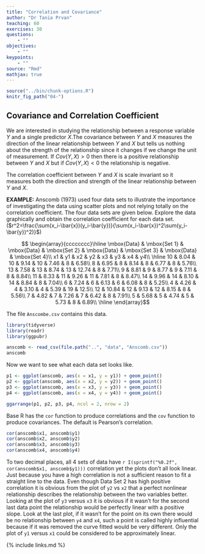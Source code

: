 ```yaml
---
title: "Correlation and Covariance"
author: "Dr Tania Prvan"
teaching: 60
exercises: 30
questions:
    - ""
objectives:
    - ""
keypoints:
    - ""
source: "Rmd"
mathjax: true
---
```



```r
source("../bin/chunk-options.R")
knitr_fig_path("04-")
```


## Covariance and Correlation Coefficient

We are interested in studying the relationship between a response variable $Y$ and a single
predictor $X$.The covariance between $Y$ and $X$ measures the direction of the linear
relationship between $Y$ and $X$ but tells us nothing about the strength of the relationship
since it changes if we change the unit of measurement. If $Cov(Y,X)>0$ then there is a positive
relationship between $Y$ and $X$ but if $Cov(Y,X)<0$ the relationship is negative.

The correlation coefficient between $Y$ and $X$ is scale invariant so it measures both the
direction and strength of the linear relationship between $Y$ and $X$.

**EXAMPLE:** Anscomb (1973) used four data sets to illustrate the importance of investigating
the data using scatter plots and not relying totally on the correlation coefficient. The four
data sets are given below. Explore the data graphically and obtain the correlation coefficient
for each data set.
($r^2=\frac{\sum(x_i-\bar{x})(y_i-\bar{y})}{\sum(x_i-\bar{x})^2\sum(y_i-\bar{y})^2)}$)

$$ \begin{array}{cccccccc}\hline
\mbox{Data} & \mbox{Set 1} & \mbox{Data} & \mbox{Set 2} & \mbox{Data} & \mbox{Set 3} & \mbox{Data} & \mbox{Set 4}\\
x1 & y1 & x2 & y2 & x3 & y3 & x4 & y4\\ \hline
10 &	8.04 &	10	& 9.14 &	10 &	7.46 &	8	& 6.58\\
8	& 6.95 &	8	& 8.14 & 8 &	6.77 &	8 &	5.76\\
13 &	7.58 &	13 &	8.74 &	13 &	12.74 &	8	& 7.71\\
9 &	8.81 &	9 &	8.77 &	9 &	7.11 &	8 &	8.84\\
11 &	8.33 &	11 &	9.26 &	11 &	7.81 &	8 &	8.47\\
14 &	9.96 &	14 &	8.10 &	14 &	8.84 &	8 &	7.04\\
6 &	7.24 &	6 &	6.13 &	6 &	6.08 &	8 &	5.25\\
4 &	4.26 &	4 &	3.10 &	4 &	5.39 &	19 &	12.5\\
12 &	10.84 &	12 &	9.13 &	12 &	8.15 &	8 &	5.56\\
7 &	4.82 &	7 &	7.26 &	7 &	6.42 &	8 &	7.91\\
5 &	5.68 &	5 &	4.74 &	5 &	5.73 &	8 &	6.89\\ \hline
\end{array}$$

The file `Anscombe.csv` contains this data.

```r
library(tidyverse)
library(readr)
library(ggpubr)

anscomb <- read_csv(file.path("..", "data", "Anscomb.csv"))
anscomb
```

Now we want to see what each data set looks like.

```r
p1 <- ggplot(anscomb, aes(x = x1, y = y1)) + geom_point()
p2 <- ggplot(anscomb, aes(x = x2, y = y2)) + geom_point()
p3 <- ggplot(anscomb, aes(x = x3, y = y3)) + geom_point()
p4 <- ggplot(anscomb, aes(x = x4, y = y4)) + geom_point()

ggarrange(p1, p2, p3, p4, ncol = 2, nrow = 2)
```

Base R has the `cor` function to produce correlations and the `cov` function to produce
covariances. The default is Pearson's correlation.

```r
cor(anscomb$x1, anscomb$y1)
cor(anscomb$x2, anscomb$y2)
cor(anscomb$x3, anscomb$y3)
cor(anscomb$x4, anscomb$y4)
```

To two decimal places, all 4 sets of data have
`r I(sprintf("%0.2f", cor(anscomb$x1, anscomb$y1)))`
correlation yet the plots don't all look linear. Just because you have a high correlation is not
a sufficient reason to fit a straight line to the data. Even though Data Set 2 has high positive
correlation it is obvious from the plot of `y2` vs `x2` that a perfect nonlinear relationship
describes the relationship between the two variables better. Looking at the plot of `y3` versus
`x3` it is obvious if it wasn't for the second last data point the relationship would be
perfectly linear with a positive slope. Look at the last plot, if it wasn't for the point on its
own there would be no relationship between `y4` and `x4`, such a point is called highly
influential because if it was removed the curve fitted would be very different. Only the plot of
`y1` versus `x1` could be considered to be approximately linear.

{% include links.md %}
